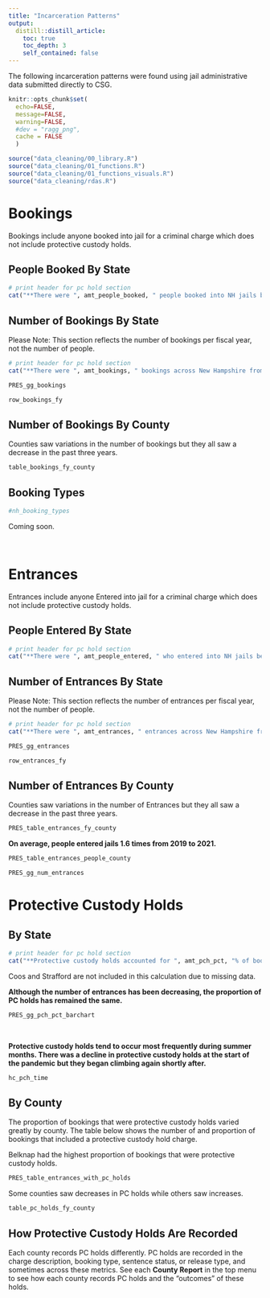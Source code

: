 ```yaml
---
title: "Incarceration Patterns"
output: 
  distill::distill_article:
    toc: true
    toc_depth: 3
    self_contained: false
---
```


The following incarceration patterns were found using jail administrative data submitted directly to CSG.   

```r
knitr::opts_chunk$set(
  echo=FALSE, 
  message=FALSE, 
  warning=FALSE,
  #dev = "ragg_png",
  cache = FALSE
  )

source("data_cleaning/00_library.R")
source("data_cleaning/01_functions.R")
source("data_cleaning/01_functions_visuals.R")
source("data_cleaning/rdas.R")
```

# Bookings

Bookings include anyone booked into jail for a criminal charge which does not include protective custody holds.

## People Booked By State

```r
# print header for pc hold section
cat("**There were ", amt_people_booked, " people booked into NH jails between FY2019 to FY2021.**\n\n", sep = "")
```
## Number of Bookings By State

Please Note: This section reflects the number of bookings per fiscal year, not the number of people.    

```r
# print header for pc hold section
cat("**There were ", amt_bookings, " bookings across New Hampshire from FY2019 to FY2021.**\n\n", sep = "")
```

```r
PRES_gg_bookings
```

```r
row_bookings_fy
```

## Number of Bookings By County

Counties saw variations in the number of bookings but they all saw a decrease in the past three years.

```r
table_bookings_fy_county
```

## Booking Types

```r
#nh_booking_types
```

Coming soon. 

<br>

# Entrances

Entrances include anyone Entered into jail for a criminal charge which does not include protective custody holds.

## People Entered By State

```r
# print header for pc hold section
cat("**There were ", amt_people_entered, " who entered into NH jails between FY2019 to FY2021.**\n\n", sep = "")
```

## Number of Entrances By State

Please Note: This section reflects the number of entrances per fiscal year, not the number of people.    

```r
# print header for pc hold section
cat("**There were ", amt_entrances, " entrances across New Hampshire from FY2019 to FY2021.**\n\n", sep = "")
```

```r
PRES_gg_entrances
```

```r
row_entrances_fy
```

## Number of Entrances By County

Counties saw variations in the number of Entrances but they all saw a decrease in the past three years.

```r
PRES_table_entrances_fy_county
```
**On average, people entered jails 1.6 times from 2019 to 2021.**

```r
PRES_table_entrances_people_county
```
```r
PRES_gg_num_entrances
```


# Protective Custody Holds

## By State

```r
# print header for pc hold section
cat("**Protective custody holds accounted for ", amt_pch_pct, "% of bookings from 2019 to 2021.**\n\n", sep = "")
```
Coos and Strafford are not included in this calculation due to missing data.

**Although the number of entrances has been decreasing, the proportion of PC holds has remained the same.**

```r
PRES_gg_pch_pct_barchart
```

<br>

**Protective custody holds tend to occur most frequently during summer months. There was a decline in protective custody holds at the start of the pandemic but they began climbing again shortly after.**  

```r
hc_pch_time
```

## By County

The proportion of bookings that were protective custody holds varied greatly by county. The table below shows the number of and proportion of bookings that included a protective custody hold charge.  

Belknap had the highest proportion of bookings that were protective custody holds.  

```r
PRES_table_entrances_with_pc_holds
```
Some counties saw decreases in PC holds while others saw increases.  

```r
table_pc_holds_fy_county
```

## How Protective Custody Holds Are Recorded

Each county records PC holds differently. PC holds are recorded in the charge description, booking type, sentence status, or release type, and sometimes across these metrics. See each **County Report** in the top menu to see how each county records PC holds and the "outcomes" of these holds.  

